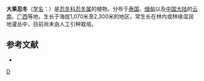 {{Speciesbox 
| genus = Lonicera
| species = hildebrandiana
| authority = Coll. et Hemsl.
}}

'''大果忍冬'''（[[学名|学名]]：{{lang|la|''Lonicera hildebrandiana''}}）是[[忍冬科|忍冬科]][[忍冬属|忍冬属]]的植物。分布于[[泰国|泰国]]、[[缅甸|缅甸]]以及[[中国大陆|中国大陆]]的[[云南|云南]]、[[广西|广西]]等地，生长于海拔1,070米至2,300米的地区，常生长在林内或林缘湿润地灌丛中，目前尚未由人工引种栽培。

== 参考文献 ==
<div class="references-small">
* {{cite web| url =http://www.bioinfo.cn/db05/KmzwSpecies.php?action=view&id=3013| title =大果忍冬| work =《中国高等植物数据库全库》| publisher =中国科学院微生物研究所| author =昆明植物研究所| accessdate =2009-02-23| deadurl =yes| archiveurl =https://web.archive.org/web/20160305065427/http://www.bioinfo.cn/db05/KmzwSpecies.php?action=view&id=3013| archivedate =2016-03-05}}
</div>
{{Taxonbar|from=Q10935829}}

[[Category:忍冬属|D]]